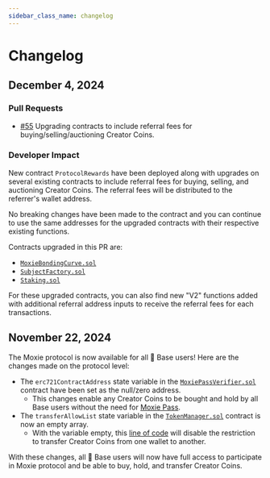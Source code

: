 ```yaml
---
sidebar_class_name: changelog
---
```


# Changelog

## December 4, 2024

### Pull Requests

- [#55](https://github.com/moxie-protocol/contracts/pull/55) Upgrading contracts to include referral fees for buying/selling/auctioning Creator Coins.

### Developer Impact

New contract `ProtocolRewards` have been deployed along with upgrades on several existing contracts to include referral fees for buying, selling, and auctioning Creator Coins. The referral fees will be distributed to the referrer's wallet address.

No breaking changes have been made to the contract and you can continue to use the same addresses for the upgraded contracts with their respective existing functions.

Contracts upgraded in this PR are:

- [`MoxieBondingCurve.sol`](./03-references/01-moxiebondingcurve.mdx)
- [`SubjectFactory.sol`](./03-references/07-subjectfactory.mdx)
- [`Staking.sol`](./03-references/06-staking.mdx)

For these upgraded contracts, you can also find new "V2" functions added with additional referral address inputs to receive the referral fees for each transactions.

## November 22, 2024

The Moxie protocol is now available for all 🔵 Base users! Here are the changes made on the protocol level:

- The `erc721ContractAddress` state variable in the [`MoxiePassVerifier.sol`](./03-references/03-moxiepassverifier.mdx) contract have been set as the null/zero address.
  - This changes enable any Creator Coins to be bought and hold by all Base users without the need for [Moxie Pass](../learn/glossary.mdx#moxie-pass).
- The `transferAllowList` state variable in the [`TokenManager.sol`](./03-references/09-tokenmanager.mdx) contract is now an empty array.
  - With the variable empty, this [line of code](https://github.com/moxie-protocol/contracts/blob/dev/packages/protocol/contracts/TokenManager.sol#L148C13-L148C30) will disable the restriction to transfer Creator Coins from one wallet to another.

With these changes, all 🔵 Base users will now have full access to participate in Moxie protocol and be able to buy, hold, and transfer Creator Coins.
